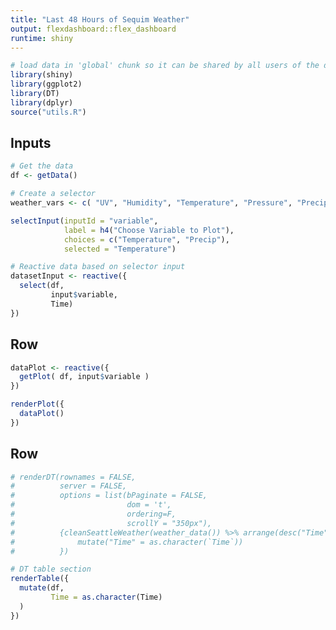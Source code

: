 ```yaml
---
title: "Last 48 Hours of Sequim Weather"
output: flexdashboard::flex_dashboard
runtime: shiny
---
```


```r
# load data in 'global' chunk so it can be shared by all users of the dashboard
library(shiny)
library(ggplot2)
library(DT)
library(dplyr)
source("utils.R")
```

Inputs {.sidebar}
-----------------------------------------------------------------------

```r
# Get the data 
df <- getData()

# Create a selector
weather_vars <- c( "UV", "Humidity", "Temperature", "Pressure", "Precip")

selectInput(inputId = "variable",
            label = h4("Choose Variable to Plot"),
            choices = c("Temperature", "Precip"),
            selected = "Temperature")

# Reactive data based on selector input
datasetInput <- reactive({
  select(df, 
         input$variable,
         Time)
})
```

Row {data-height=800}
-----------------------------------------------------------------------

```r

dataPlot <- reactive({
  getPlot( df, input$variable )
})

renderPlot({
  dataPlot()
})
```

Row {data-height=200}
-----------------------------------------------------------------------

```r
# renderDT(rownames = FALSE,
#          server = FALSE,
#          options = list(bPaginate = FALSE, 
#                         dom = 't',
#                         ordering=F,
#                         scrollY = "350px"), 
#          {cleanSeattleWeather(weather_data()) %>% arrange(desc("Time")) %>%
#              mutate("Time" = as.character(`Time`))
#          })

# DT table section
renderTable({
  mutate(df, 
         Time = as.character(Time)
  )
})
```
